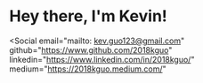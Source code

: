 
# Hey there, I'm Kevin!

<Social
    email="mailto: kev.guo123@gmail.com"
    github="https://www.github.com/2018kguo"
    linkedin="https://www.linkedin.com/in/2018kguo/"
    medium="https://2018kguo.medium.com/"
>
</Social>